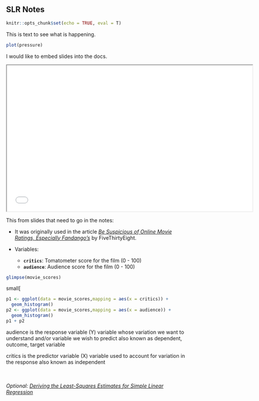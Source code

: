 ## SLR Notes 

```r
knitr::opts_chunk$set(echo = TRUE, eval = T)
```

This is text to see what is happening. 

```r
plot(pressure)
```

I would like to embed slides into the docs. 

<iframe seamless width="672" height="400px" frameborde="0" src="../slides/03-slr.html"></iframe>



This from slides that need to go in the notes: 

- It was originally used in the article [*Be Suspicious of Online Movie Ratings, Especially Fandango's*](https://fivethirtyeight.com/features/fandango-movies-ratings/) by FiveThirtyEight.

- Variables: 
    - **`critics`**: Tomatometer score for the film (0 - 100)
    - **`audience`**: Audience score for the film (0 - 100)

```r
glimpse(movie_scores)
```


small[
```r
p1 <- ggplot(data = movie_scores,mapping = aes(x = critics)) +
  geom_histogram()
p2 <- ggplot(data = movie_scores,mapping = aes(x = audience)) +
  geom_histogram()
p1 + p2
```


audience is the response variable (Y)
variable whose variation we want to understand and/or variable we wish to predict
also known as dependent, outcome, target variable


critics is the predictor variable (X)
variable used to account for variation in the response
also known as independent


<br><br>
*Optional: [Deriving the Least-Squares Estimates for Simple Linear Regression](https://github.com/sta210-sp20/supplemental-notes/blob/master/slr-derivations.pdf)*

